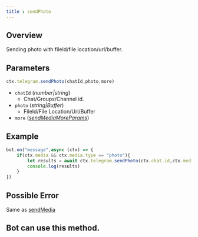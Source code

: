 ```yaml
---
title : sendPhoto
---
```

## Overview
Sending photo with fileId/file location/url/buffer.
## Parameters
```ts  
ctx.telegram.sendPhoto(chatId,photo,more)
```
- `chatId` (_number|string_)
    - Chat/Groups/Channel id.
- `photo` (_string|Buffer_)
    - FileId/File Location/Url/Buffer
- `more` (_[sendMediaMoreParams](/en/telegram/media/SendMedia#parameters)_)
## Example
```ts highlight=3
bot.on("message",async (ctx) => {
    if(ctx.media && ctx.media.type == "photo"){
        let results = await ctx.telegram.sendPhoto(ctx.chat.id,ctx.media.fileId) 
        console.log(results)
    }
})
```
## Possible Error
Same as [sendMedia](/methods/Media/sendMedia#possibleerror)
## Bot can use this method.
